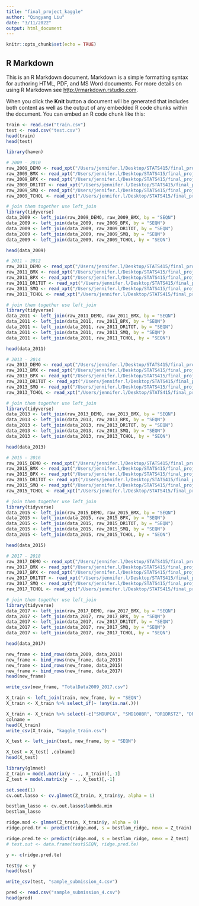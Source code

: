 ```yaml
---
title: "final_project_kaggle"
author: "Qingyang Liu"
date: "3/11/2022"
output: html_document
---
```


```r
knitr::opts_chunk$set(echo = TRUE)
```

## R Markdown

This is an R Markdown document. Markdown is a simple formatting syntax for authoring HTML, PDF, and MS Word documents. For more details on using R Markdown see <http://rmarkdown.rstudio.com>.

When you click the **Knit** button a document will be generated that includes both content as well as the output of any embedded R code chunks within the document. You can embed an R code chunk like this:

```r
train <- read.csv("train.csv")
test <- read.csv("test.csv")
head(train)
head(test)
```


```r
library(haven)

# 2009 - 2010
raw_2009_DEMO <- read_xpt("/Users/jennifer.l/Desktop/STATS415/final_project/2009-2010/DEMO_F.XPT")
raw_2009_BMX <- read_xpt("/Users/jennifer.l/Desktop/STATS415/final_project/2009-2010/BMX_F.XPT")
raw_2009_BPX <- read_xpt("/Users/jennifer.l/Desktop/STATS415/final_project/2009-2010/BPX_F.XPT")
raw_2009_DR1TOT <- read_xpt("/Users/jennifer.l/Desktop/STATS415/final_project/2009-2010/DR1TOT_F.XPT")
raw_2009_SMQ <- read_xpt("/Users/jennifer.l/Desktop/STATS415/final_project/2009-2010/SMQ_F.XPT")
raw_2009_TCHOL <- read_xpt("/Users/jennifer.l/Desktop/STATS415/final_project/2009-2010/TCHOL_F.XPT")

# join them together use left_join
library(tidyverse)
data_2009 <- left_join(raw_2009_DEMO, raw_2009_BMX, by = "SEQN")
data_2009 <- left_join(data_2009, raw_2009_BPX, by = "SEQN")
data_2009 <- left_join(data_2009, raw_2009_DR1TOT, by = "SEQN")
data_2009 <- left_join(data_2009, raw_2009_SMQ, by = "SEQN")
data_2009 <- left_join(data_2009, raw_2009_TCHOL, by = "SEQN")

head(data_2009)
```

```r
# 2011 - 2012
raw_2011_DEMO <- read_xpt("/Users/jennifer.l/Desktop/STATS415/final_project/2011-2012/DEMO_G.XPT")
raw_2011_BMX <- read_xpt("/Users/jennifer.l/Desktop/STATS415/final_project/2011-2012/BMX_G.XPT")
raw_2011_BPX <- read_xpt("/Users/jennifer.l/Desktop/STATS415/final_project/2011-2012/BPX_G.XPT")
raw_2011_DR1TOT <- read_xpt("/Users/jennifer.l/Desktop/STATS415/final_project/2011-2012/DR1TOT_G.XPT")
raw_2011_SMQ <- read_xpt("/Users/jennifer.l/Desktop/STATS415/final_project/2011-2012/SMQ_G.XPT")
raw_2011_TCHOL <- read_xpt("/Users/jennifer.l/Desktop/STATS415/final_project/2011-2012/TCHOL_G.XPT")

# join them together use left_join
library(tidyverse)
data_2011 <- left_join(raw_2011_DEMO, raw_2011_BMX, by = "SEQN")
data_2011 <- left_join(data_2011, raw_2011_BPX, by = "SEQN")
data_2011 <- left_join(data_2011, raw_2011_DR1TOT, by = "SEQN")
data_2011 <- left_join(data_2011, raw_2011_SMQ, by = "SEQN")
data_2011 <- left_join(data_2011, raw_2011_TCHOL, by = "SEQN")

head(data_2011)

```
```r
# 2013 - 2014
raw_2013_DEMO <- read_xpt("/Users/jennifer.l/Desktop/STATS415/final_project/2013-2014/DEMO_H.XPT")
raw_2013_BMX <- read_xpt("/Users/jennifer.l/Desktop/STATS415/final_project/2013-2014/BMX_H.XPT")
raw_2013_BPX <- read_xpt("/Users/jennifer.l/Desktop/STATS415/final_project/2013-2014/BPX_H.XPT")
raw_2013_DR1TOT <- read_xpt("/Users/jennifer.l/Desktop/STATS415/final_project/2013-2014/DR1TOT_H.XPT")
raw_2013_SMQ <- read_xpt("/Users/jennifer.l/Desktop/STATS415/final_project/2013-2014/SMQ_H.XPT")
raw_2013_TCHOL <- read_xpt("/Users/jennifer.l/Desktop/STATS415/final_project/2013-2014/TCHOL_H.XPT")

# join them together use left_join
library(tidyverse)
data_2013 <- left_join(raw_2013_DEMO, raw_2013_BMX, by = "SEQN")
data_2013 <- left_join(data_2013, raw_2013_BPX, by = "SEQN")
data_2013 <- left_join(data_2013, raw_2013_DR1TOT, by = "SEQN")
data_2013 <- left_join(data_2013, raw_2013_SMQ, by = "SEQN")
data_2013 <- left_join(data_2013, raw_2013_TCHOL, by = "SEQN")

head(data_2013)
```

```r
# 2015 - 2016
raw_2015_DEMO <- read_xpt("/Users/jennifer.l/Desktop/STATS415/final_project/2015-2016/DEMO_I.XPT")
raw_2015_BMX <- read_xpt("/Users/jennifer.l/Desktop/STATS415/final_project/2015-2016/BMX_I.XPT")
raw_2015_BPX <- read_xpt("/Users/jennifer.l/Desktop/STATS415/final_project/2015-2016/BPX_I.XPT")
raw_2015_DR1TOT <- read_xpt("/Users/jennifer.l/Desktop/STATS415/final_project/2015-2016/DR1TOT_I.XPT")
raw_2015_SMQ <- read_xpt("/Users/jennifer.l/Desktop/STATS415/final_project/2015-2016/SMQ_I.XPT")
raw_2015_TCHOL <- read_xpt("/Users/jennifer.l/Desktop/STATS415/final_project/2015-2016/TCHOL_I.XPT")

# join them together use left_join
library(tidyverse)
data_2015 <- left_join(raw_2015_DEMO, raw_2015_BMX, by = "SEQN")
data_2015 <- left_join(data_2015, raw_2015_BPX, by = "SEQN")
data_2015 <- left_join(data_2015, raw_2015_DR1TOT, by = "SEQN")
data_2015 <- left_join(data_2015, raw_2015_SMQ, by = "SEQN")
data_2015 <- left_join(data_2015, raw_2015_TCHOL, by = "SEQN")

head(data_2015)
```
```r
# 2017 - 2018
raw_2017_DEMO <- read_xpt("/Users/jennifer.l/Desktop/STATS415/final_project/2017-2018/DEMO_J.XPT")
raw_2017_BMX <- read_xpt("/Users/jennifer.l/Desktop/STATS415/final_project/2017-2018/BMX_J.XPT")
raw_2017_BPX <- read_xpt("/Users/jennifer.l/Desktop/STATS415/final_project/2017-2018/BPX_J.XPT")
raw_2017_DR1TOT <- read_xpt("/Users/jennifer.l/Desktop/STATS415/final_project/2017-2018/DR1TOT_J.XPT")
raw_2017_SMQ <- read_xpt("/Users/jennifer.l/Desktop/STATS415/final_project/2017-2018/SMQ_J.XPT")
raw_2017_TCHOL <- read_xpt("/Users/jennifer.l/Desktop/STATS415/final_project/2017-2018/TCHOL_J.XPT")

# join them together use left_join
library(tidyverse)
data_2017 <- left_join(raw_2017_DEMO, raw_2017_BMX, by = "SEQN")
data_2017 <- left_join(data_2017, raw_2017_BPX, by = "SEQN")
data_2017 <- left_join(data_2017, raw_2017_DR1TOT, by = "SEQN")
data_2017 <- left_join(data_2017, raw_2017_SMQ, by = "SEQN")
data_2017 <- left_join(data_2017, raw_2017_TCHOL, by = "SEQN")

head(data_2017)
```


```r
new_frame <- bind_rows(data_2009, data_2011)
new_frame <- bind_rows(new_frame, data_2013)
new_frame <- bind_rows(new_frame, data_2015)
new_frame <- bind_rows(new_frame, data_2017)
head(new_frame)
```

```r
write_csv(new_frame, "TotalData2009_2017.csv")
```


```r
X_train <- left_join(train, new_frame, by = "SEQN")
X_train <- X_train %>% select_if(~ !any(is.na(.)))

X_train <- X_train %>% select(-c("SMDUPCA", "SMD100BR", "DR1DRSTZ", "DRABF", "RIDSTATR"))
colname = 
head(X_train)
write_csv(X_train, "kaggle_train.csv")
```
```r
X_test <- left_join(test, new_frame, by = "SEQN")

X_test = X_test[ ,colname]
head(X_test)
```



```r
library(glmnet)
Z_train = model.matrix(y ~ ., X_train)[,-1]
Z_test = model.matrix(y ~ ., X_test)[,-1]

set.seed(1)
cv.out.lasso <- cv.glmnet(Z_train, X_train$y, alpha = 1)

bestlam_lasso <- cv.out.lasso$lambda.min
bestlam_lasso
```

```r
ridge.mod <- glmnet(Z_train, X_train$y, alpha = 0)
ridge.pred.tr <- predict(ridge.mod, s = bestlam_ridge, newx = Z_train)

ridge.pred.te <- predict(ridge.mod, s = bestlam_ridge, newx = Z_test)
# test.out <- data.frame(test$SEQN, ridge.pred.te)
```

```r
y <- c(ridge.pred.te)
```


```r
test$y <- y
head(test)
```

```r
write_csv(test, "sample_submission_4.csv")
```

```r
pred <- read.csv("sample_submission_4.csv")
head(pred)
```


